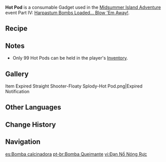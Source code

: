 {{Item Infobox
|id           = 220031
|type         = Consumables
|group        = Event Items
|invCategory  = Gadgets
|rarity       = 3
|effect       = Deals a small amount of {{Color|Pyro DMG}} over a small AoE.
|description  = A Harpastum Bomb brimming with Pyro energy. When unleashed, it will burst into violent flame, dealing a small amount of {{Color|Pyro DMG}} over a small AoE. It is extraordinarily effective against {{Color|Cryo shields}}.
|source1      = [[Midsummer Island Adventure]] Event Part IV: [[The Final Riddle: A Secret Uncovered]]
|event        = Midsummer Island Adventure
|reusable     = No
|usage        = Quick Use
|memento       = No
}}
'''Hot Pod''' is a consumable Gadget used in the [[Midsummer Island Adventure]] event Part IV: [[Harpastum Bombs Loaded... Blow 'Em Away!]].

==Recipe==
{{Recipe
|type = Crafting
|Flaming Flower Stamen = 1
|Lizard Tail = 1
|yield = 20
|sort = Flaming Flower Stamen,Lizard Tail
}}

==Notes==
* Only 99 Hot Pods can be held in the player's [[Inventory]].

==Gallery==
<gallery hideaddbutton='true' captionalign='center'>
Item Expired Straight Shooter-Floaty Splody-Hot Pod.png|Expired Notification
</gallery>

==Other Languages==
{{Other Languages
|en      = Hot Pod
|zhs     = 烫烫爆弹
|zhs_rm  = Tàng-tàng Bào Dàn
|zht     = 燙燙爆彈
|zht_rm  = Tàng-tàng Bào Dàn
|zh_tl   = Hot-hot Bomb
|ja      = アツアツ爆弾
|ja_rm   = Atsuatsu Bakudan
|ja_tl   = Hot-hot Bomb
|ko      = 화끈화끈 폭탄
|ko_rm   = Hwakkeunhwakkeun Poktan
|ko_tl   = Burning-burning Bomb
|es      = Bomba calcinadora
|es_tl   = 
|fr      = Bombe brûlante
|fr_tl   = Burning Bomb
|ru      = Горячая бомба
|ru_tl   = 
|th      = Hot Pod
|vi      = Đạn Nổ Nóng Rực
|vi_tl   = 
|de      = Brandbombe
|de_tl   = Incendiary Bomb
|id      = Hot Pod
|pt      = Bomba Queimante
|pt_tl   = 
}}

==Change History==
{{Change History|1.6}}

==Navigation==
{{Gadget Navbox}}

[[es:Bomba calcinadora]]
[[pt-br:Bomba Queimante]]
[[vi:Đạn Nổ Nóng Rực]]